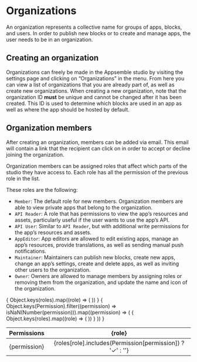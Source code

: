 
# Organizations

An organization represents a collective name for groups of apps, blocks, and users. In order to
publish new blocks or to create and manage apps, the user needs to be in an organization.

## Creating an organization

Organizations can freely be made in the Appsemble studio by visiting the settings page and clicking
on “Organizations” in the menu. From here you can view a list of organizations that you are already
part of, as well as create new organizations. When creating a new organization, note that the
organization ID **must** be unique and cannot be changed after it has been created. This ID is used
to determine which blocks are used in an app as well as where the app should be hosted by default.

## Organization members

After creating an organization, members can be added via email. This email will contain a link that
the recipient can click on in order to accept or decline joining the organization.

Organization members can be assigned roles that affect which parts of the studio they have access
to. Each role has all the permission of the previous role in the list.

These roles are the following:

- `Member`: The default role for new members. Organization members are able to view private apps
  that belong to the organization.
- `API Reader`: A role that has permissions to view the app’s resources and assets, particularly
  useful if the user wants to use the app’s API.
- `API User`: Similar to `API Reader`, but with additional write permissions for the app’s resources
  and assets.
- `AppEditor`: App editors are allowed to edit existing apps, manage an app’s resources, provide
  translations, as well as sending manual push notifications.
- `Maintainer`: Maintainers can publish new blocks, create new apps, change an app’s settings,
  create and delete apps, as well as inviting other users to the organization.
- `Owner`: Owners are allowed to manage members by assigning roles or removing them from the
  organization, and update the name and icon of the organization.

<table>
  <thead>
  <tr>
    <th>Permissions</th>
    {
      Object.keys(roles).map((role) => (
        <th>{role}</th>
      ))
    }
  </tr>
  </thead>
  <tbody>
      {
        Object.keys(Permission).filter((permission) => isNaN(Number(permission))).map((permission) => (
          <tr>
            <td>{permission}</td>
            {
              Object.keys(roles).map((role) => (
                <td align="center" >{roles[role].includes(Permission[permission]) ? '✓' : ''}</td>
              ))
            }
          </tr>
        ))
      }
  </tbody>
</table>
